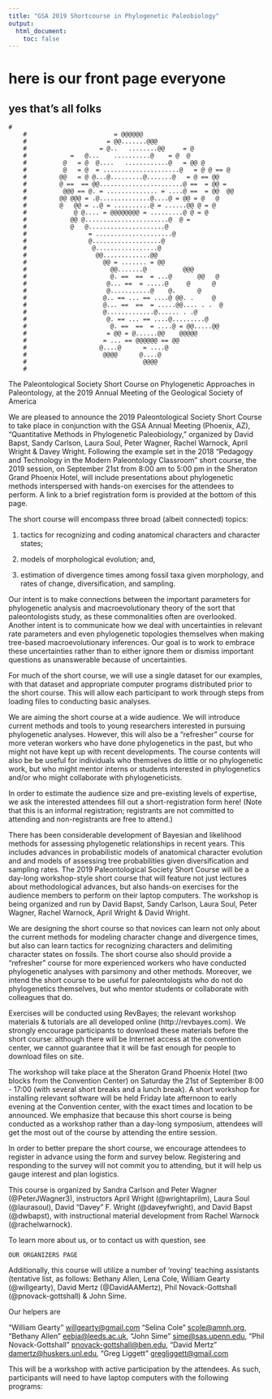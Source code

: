 ```yaml
---
title: "GSA 2019 Shortcourse in Phylogenetic Paleobiology"
output: 
  html_document:
    toc: false
---
```





# here is our front page everyone

## yes that's all folks








```
#
	#                        = @@@@@@                         
	#                      = @@.......@@@                      
	#                    = @..   ........@@     = @              
	#            =   @...    ..........@    = @  @           
	#          @   = @  @....   ............@   = @@ @           
	#          @   = @  = .....................@   = @ @ == @        
	#         @@   = @ @...@.........@.......@   = @ == @@         
	#         @ ==  == @@.......................@ ==  = @@ =           
	#          @@@ == @. = .............. = ....@ ==  = @@  @@         
	#         @@ @@@ = .@..............@....@ = @@ = @   @         
	#         @   @@ = ..@ = ..........@ = ......@@ @ = @            
	#             @ @.... = @@@@@@@@ = .........@ @ = @            
	#            @@ @.......................@  @ =             
	#            @   @.....................@                 
	#                 = .....................@                 
	#                 @...................@                  
	#                  @.................@                   
	#                   @@.............@@                    
	#                     @@ = ....... = @@                      
	#                       @@.......@          @@@          
	#                       @. ==  ==  = ...@       @@   @         
	#                      @... ==  = .....@     @      @        
	#                      @...........@    @.      @        
	#                     @.. == ... == ....@ @@. .     @        
	#                     @... ==  ==  = .....@@.... . .  @        
	#                     @.............@...... . .@         
	#                      @. == ... == ....@.........@          
	#                       @. ==  ==  = ....@ = @@.....@@           
	#                      = @@ = @......@@    @@@@@             
	#                     = ... == @@@@@@ == @@                    
	#                    @....@      = ....@                   
	#                     @@@@      @....@                   
	#                                @@@@
	#
```



##########################

The Paleontological Society Short Course on Phylogenetic Approaches in Paleontology, at the 2019 Annual Meeting of the Geological Society of America




We are pleased to announce the 2019 Paleontological Society Short Course to take place in conjunction with the GSA Annual Meeting (Phoenix, AZ), “Quantitative Methods in Phylogenetic Paleobiology,” organized by David Bapst, Sandy Carlson, Laura Soul, Peter Wagner, Rachel Warnock, April Wright & Davey Wright.  Following the example set in the 2018 “Pedagogy and Technology in the Modern Paleontology Classroom” short course, the 2019 session, on September 21st from 8:00 am to 5:00 pm in the Sheraton Grand Phoenix Hotel, will include presentations about phylogenetic methods interspersed with hands-on exercises for the attendees to perform.  A link to a brief registration form is provided at the bottom of this page. 

The short course will encompass three broad (albeit connected) topics:

1) tactics for recognizing and coding anatomical characters and character states;

2) models of morphological evolution; and,

3) estimation of divergence times among fossil taxa given morphology, and rates of change, diversification, and sampling.  

Our intent is to make connections between the important parameters for phylogenetic analysis and macroevolutionary theory of the sort that paleontologists study, as these commonalities often are overlooked.  Another intent is to communicate how we deal with uncertainties in relevant rate parameters and even phylogenetic topologies themselves when making tree-based macroevolutionary inferences. Our goal is to work to embrace these uncertainties rather than to either ignore them or dismiss important questions as unanswerable because of uncertainties.  

For much of the short course, we will use a single dataset for our examples, with that dataset and appropriate computer programs distributed prior to the short course.  This will allow each participant to work through steps from loading files to conducting basic analyses.

We are aiming the short course at a wide audience.  We will introduce current methods and tools to young researchers interested in pursuing phylogenetic analyses.  However, this will also be a “refresher” course for more veteran workers who have done phylogenetics in the past, but who might not have kept up with recent developments.  The course contents will also be be useful for individuals who themselves do little or no phylogenetic work, but who might mentor interns or students interested in phylogenetics and/or who might collaborate with phylogeneticists.  

In order to estimate the audience size and pre-existing levels of expertise, we ask the interested attendees fill out a short-registration form here! (Note that this is an informal registration; registrants are not committed to attending and non-registrants are free to attend.)

#######################

There has been considerable development of Bayesian and likelihood methods for assessing phylogenetic relationships in recent years.  This includes advances in probabilistic models of anatomical character evolution and and models of assessing tree probabilities given diversification and sampling rates.  The 2019 Paleontological Society Short Course will be a day-long workshop-style short course that will feature not just lectures about methodological advances, but also hands-on exercises for the audience members to perform on their laptop computers. The workshop is being organized and run by David Bapst, Sandy Carlson, Laura Soul, Peter Wagner, Rachel Warnock, April Wright & David Wright.

We are designing the short course so that novices can learn not only about the current methods for modeling character change and divergence times, but also can learn tactics for recognizing characters and delimiting character states on fossils. The short course also should provide a "refresher" course for more experienced workers who have conducted phylogenetic analyses with parsimony and other methods.  Moreover, we intend the short course to be useful for paleontologists who do not do phylogenetics themselves, but who mentor students or collaborate with colleagues that do.
 
Exercises will be conducted using RevBayes; the relevant workshop materials & tutorials are all developed online (http://revbayes.com).  We strongly encourage participants to download these materials before the short course: although there will be Internet access at the convention center, we cannot guarantee that it will be fast enough for people to download files on site.

The workshop will take place at the Sheraton Grand Phoenix Hotel (two blocks from the Convention Center) on Saturday the 21st of September 8:00 - 17:00 (with several short breaks and a lunch break). A short workshop for installing relevant software will be held Friday late afternoon to early evening at the Convention center, with the exact times and location to be announced.  We emphasize that because this short course is being conducted as a workshop rather than a day-long symposium, attendees will get the most out of the course by attending the entire session.   

In order to better prepare the short course, we encourage attendees to register in advance using the form and survey below.  Registering and responding to the survey will not commit you to attending, but it will help us gauge interest and plan logistics.  



############################



This course is organized by Sandra Carlson and Peter Wagner (@PeterJWagner3), instructors April Wright (@wrightaprilm), Laura Soul (@laurasoul), David "Davey" F. Wright (@daveyfwright), and David Bapst (@dwbapst), with instructional material development from Rachel Warnock (@rachelwarnock). 

To learn more about us, or to contact us with question, see 

	OUR ORGANIZERS PAGE




Additionally, this course will utilize a number of 'roving' teaching assistants (tentative list, as follows: Bethany Allen, Lena Cole, William Gearty (@willgearty), David Mertz (@DavidAAMertz), Phil Novack-Gottshall (@pnovack-gottshall) & John Sime.  

Our helpers are



"William Gearty" <willgearty@gmail.com>
“Selina Cole” <scole@amnh.org>, 
"Bethany Allen" <eebja@leeds.ac.uk>, 
"John Sime" <sime@sas.upenn.edu>, 
“Phil Novack-Gottshall" <pnovack-gottshall@ben.edu>, 
 "David Mertz" <damertz@huskers.unl.edu>,
“Greg Liggett” <gregliggett@gmail.com> 
    






This will be a workshop with active participation by the attendees.  As such, participants will need to have laptop computers with the following programs: 
	



